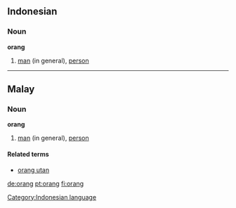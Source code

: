 ==Indonesian==
===Noun===
'''orang'''

#[[man]] (in general), [[person]]

[[Category:Indonesian language]]

----

==Malay==
===Noun===
'''orang'''

#[[man]] (in general), [[person]]

====Related terms====
*[[orang utan]]

[[de:orang]]
[[pt:orang]]
[[fi:orang]]
